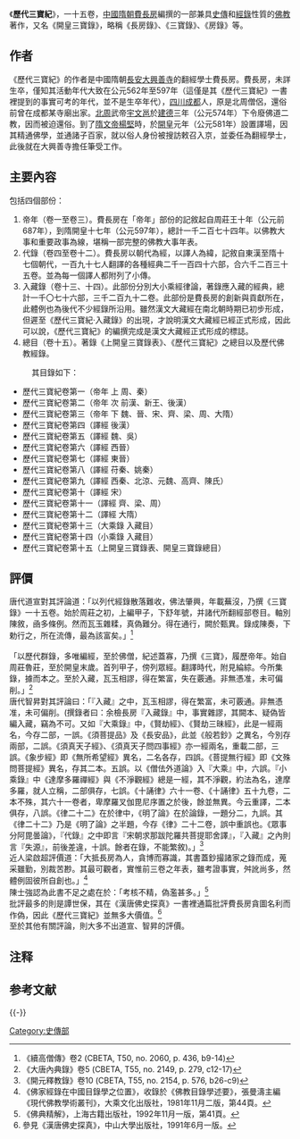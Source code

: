 《'''歷代三寶紀'''》，一十五卷，[[中國|中國]][[隋朝|隋朝]][[費長房|費長房]]編撰的一部兼具[[史傳|史傳]]和[[經錄|經錄]]性質的[[佛教|佛教]]著作，又名《開皇三寶錄》，略稱《長房錄》、《三寶錄》、《房錄》等。

==作者==
《歷代三寶紀》的作者是中國隋朝[[唐长安城|長安]][[大興善寺|大興善寺]]的翻經學士費長房{{NoteTag|漢代有同名同姓者，是方術家。見《後漢書·方術列傳》。}}。費長房，未詳生卒，僅知其活動年代大致在公元562年至597年（這僅是其《歷代三寶紀》一書裡提到的事實可考的年代，並不是生卒年代），[[四川|四川]][[成都|成都]]人，原是北周僧侶，還俗前曾在成都某寺廟出家。[[北周|北周]]武帝[[宇文邕|宇文邕]]於[[建德|建德]]三年（公元574年）下令廢佛道二教，因而被迫還俗。到了[[隋文帝|隋文帝]][[楊堅|楊堅]]時，於[[開皇|開皇]]元年（公元581年）設置譯場，因其精通佛學，並通諸子百家，就以俗人身份被搜訪敕召入京，並委任為翻經學士，此後就在大興善寺擔任筆受工作。

==主要內容==
包括四個部份：
# 帝年（卷一至卷三）。費長房在「帝年」部份的記敘起自周莊王十年（公元前687年），到隋開皇十七年（公元597年），總計一千二百七十四年。以佛教大事和重要政事為線，堪稱一部完整的佛教大事年表。
# 代錄（卷四至卷十二）。費長房以朝代為經，以譯人為緯，記敘自東漢至隋十七個朝代，一百九十七人翻譯的各種經典二千一百四十六部，合六千二百三十五卷。並為每一個譯人都附列了小傳。
# 入藏錄（卷十三、十四）。此部份分別大小乘經律論，著錄應入藏的經典，總計一千〇七十六部，三千二百九十二卷。此部份是費長房的創新與貢獻所在，此體例也為後代不少經錄所沿用。雖然漢文大藏經在南北朝時期已初步形成，但遲至《歷代三寶紀·入藏錄》的出現，才說明漢文大藏經已經正式形成，因此可以說，《歷代三寶紀》的編撰完成是漢文大藏經正式形成的標誌。
# 總目（卷十五）。著錄《上開皇三寶錄表》、《歷代三寶紀》之總目以及歷代佛教經錄。
:其目錄如下：
* 歷代三寶紀卷第一（帝年 上 周、秦）
* 歷代三寶紀卷第二（帝年 次 前漢、新王、後漢）
* 歷代三寶紀卷第三（帝年 下 魏、晉、宋、齊、梁、周、大隋）
* 歷代三寶紀卷第四（譯經 後漢）
* 歷代三寶紀卷第五（譯經 魏、吳）
* 歷代三寶紀卷第六（譯經 西晉）
* 歷代三寶紀卷第七（譯經 東晉）
* 歷代三寶紀卷第八（譯經 苻秦、姚秦）
* 歷代三寶紀卷第九（譯經 西秦、北涼、元魏、高齊、陳氏）
* 歷代三寶紀卷第十（譯經 宋）
* 歷代三寶紀卷第十一（譯經 齊、梁、周）
* 歷代三寶紀卷第十二（譯經 大隋）
* 歷代三寶紀卷第十三（大乘錄 入藏目）
* 歷代三寶紀卷第十四（小乘錄 入藏目）
* 歷代三寶紀卷第十五（上開皇三寶錄表、開皇三寶錄總目）

==評價==
唐代道宣對其評論道：「以列代經錄散落難收，佛法肇興，年載蕪沒，乃撰《三寶錄》一十五卷。始於周莊之初，上編甲子，下舒年號，并諸代所翻經部卷目。軸別陳敘，凾多條例。然而瓦玉雜糅，真偽難分。得在通行，闕於甄異。錄成陳奏，下勅行之，所在流傳，最為該富矣。」<ref>《續高僧傳》卷2 (CBETA, T50, no. 2060, p. 436, b9-14)</ref><br />
<br>「以歷代群錄，多唯編經，至於佛僧，紀述蓋寡，乃撰《三寶》，履歷帝年。始自周莊魯莊，至於開皇末歲。首列甲子，傍列眾經。翻譯時代，附見綸綜。今所集錄，據而本之。至於入藏，瓦玉相謬，得在繁富，失在覈通。非無憑准，未可偏削。」<ref>《大唐內典錄》卷5 (CBETA, T55, no. 2149, p. 279, c12-17)</ref><br />
唐代智昇對其評論曰：「『入藏』之中，瓦玉相謬，得在繁富，未可覈通。非無憑准，未可偏削。(撰錄者曰：余檢長房『入藏錄』中，事實雜謬，其闕本、疑偽皆編入藏，竊為不可。又如『大乘錄』中，《賢劫經》、《賢劫三昧經》，此是一經兩名，今存二部，一誤。《須菩提品》及《長安品》，此並《般若鈔》之異名，今別存兩部，二誤。《須真天子經》、《須真天子問四事經》亦一經兩名，重載二部，三誤。《象步經》即《無所希望經》異名，二名各存，四誤。《菩提無行經》即《文殊問菩提經》異名，存其二本。五誤。以《僧佉外道論》入『大乘』中，六誤。『小乘錄』中《達摩多羅禪經》與《不淨觀經》總是一經，其不淨觀，約法為名，達摩多羅，就人立稱，二部俱存，七誤。《十誦律》六十一卷、《十誦律》五十九卷，二本不殊，其六十一卷者，卑摩羅叉伽毘尼序置之於後，餘並無異。今云重譯，二本俱存，八誤。《律二十二》在於律中，《明了論》在於論錄，一題分二，九誤。其《律二十二》乃是《明了論》之半題，今存《律》二十二卷，誤中重誤也。《眾事分阿毘曇論》，『代錄』之中即言『宋朝求那跋陀羅共菩提耶舍譯』，『入藏』之內則言『失源』，前後差違，十誤。餘者在錄，不能繁敘)。」<ref>《開元釋教錄》卷10 (CBETA, T55, no. 2154, p. 576, b26-c9)</ref><br />
近人梁啟超評價道：「大抵長房為人，貪博而寡識，其書蓋鈔撮諸家之錄而成，蒐采雖勤，別裁苦尠。其最可觀者，實惟前三卷之年表，雖考證事實，舛訛尚多，然體例固彼所自創也。」<ref>《佛家經錄在中國目錄學之位置》，收錄於《佛教目錄學述要》，張曼濤主編《現代佛教學術叢刊》，大乘文化出版社，1981年11月二版，第44頁。</ref><br />
陳士強認為此書不足之處在於：「考核不精，偽濫甚多。」<ref>《佛典精解》，上海古籍出版社，1992年11月一版，第41頁。</ref><br />
批評最多的則是譚世保，其在《漢唐佛史探真》一書裡通篇批評費長房貪圖名利而作偽，因此《歷代三寶紀》並無多大價值。<ref>參見《漢唐佛史探真》，中山大學出版社，1991年6月一版。</ref><br />
至於其他有關評論，則大多不出道宣、智昇的評價。

== 注释 ==
{{NoteFoot}}

== 参考文献 ==
{{Reflist|32em}}

{{-}}
{{漢傳佛教}}
{{China-buddhism-book-shizhuan}}

[[Category:史傳部|Category:史傳部]]